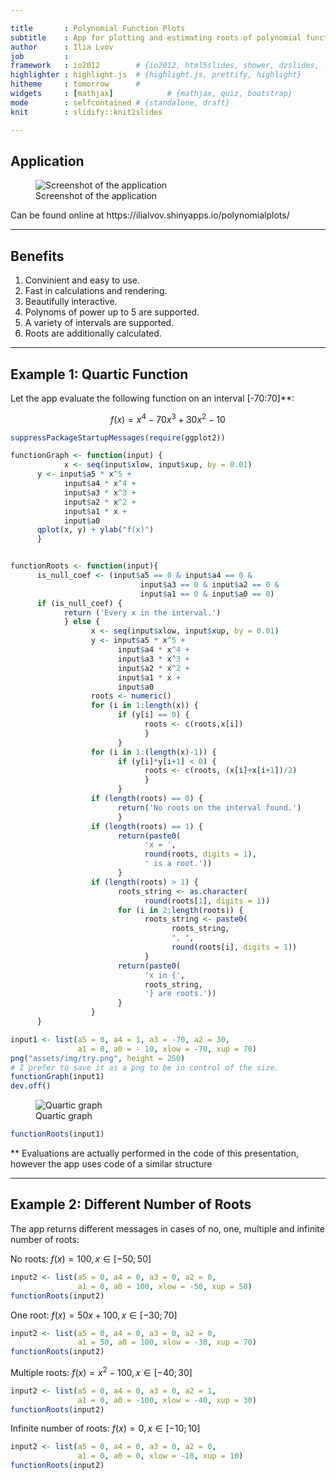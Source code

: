 ```yaml
---

title       : Polynomial Function Plots
subtitle    : App for plotting and estimating roots of polynomial functions
author      : Ilia Lvov
job         : 
framework   : io2012        # {io2012, html5slides, shower, dzslides, ...}
highlighter : highlight.js  # {highlight.js, prettify, highlight}
hitheme     : tomorrow      # 
widgets     : [mathjax]            # {mathjax, quiz, bootstrap}
mode        : selfcontained # {standalone, draft}
knit        : slidify::knit2slides

---
```


## Application

![Screenshot of the application](assets/img/app.png)

Can be found online at https://ilialvov.shinyapps.io/polynomialplots/

---

## Benefits

1. Convinient and easy to use.
2. Fast in calculations and rendering.
3. Beautifully interactive.
4. Polynoms of power up to 5 are supported.
5. A variety of intervals are supported.
6. Roots are additionally calculated.

---

## Example 1: Quartic Function

Let the app evaluate the following function on an interval [-70:70]**:

$$f(x) = x^4 - 70x^3 + 30x^2 - 10$$

```r

suppressPackageStartupMessages(require(ggplot2))

functionGraph <- function(input) {
            x <- seq(input$xlow, input$xup, by = 0.01)
      y <- input$a5 * x^5 +
            input$a4 * x^4 +
            input$a3 * x^3 +
            input$a2 * x^2 +
            input$a1 * x +
            input$a0
      qplot(x, y) + ylab("f(x)")
      }


functionRoots <- function(input){
      is_null_coef <- (input$a5 == 0 & input$a4 == 0 &
                             input$a3 == 0 & input$a2 == 0 &
                             input$a1 == 0 & input$a0 == 0)
      if (is_null_coef) {
            return ('Every x in the interval.')
            } else {
                  x <- seq(input$xlow, input$xup, by = 0.01)
                  y <- input$a5 * x^5 +
                        input$a4 * x^4 +
                        input$a3 * x^3 +
                        input$a2 * x^2 +
                        input$a1 * x +
                        input$a0
                  roots <- numeric()
                  for (i in 1:length(x)) {
                        if (y[i] == 0) {
                              roots <- c(roots,x[i])
                              }
                        }
                  for (i in 1:(length(x)-1)) {
                        if (y[i]*y[i+1] < 0) {
                              roots <- c(roots, (x[i]+x[i+1])/2)
                              }
                        }
                  if (length(roots) == 0) {
                        return('No roots on the interval found.')
                        }
                  if (length(roots) == 1) {
                        return(paste0(
                              'x = ',
                              round(roots, digits = 1),
                              ' is a root.'))
                        }
                  if (length(roots) > 1) {
                        roots_string <- as.character(
                              round(roots[1], digits = 1))
                        for (i in 2:length(roots)) {
                              roots_string <- paste0(
                                    roots_string,
                                    ", ",
                                    round(roots[i], digits = 1))
                              }
                        return(paste0(
                              'x in {',
                              roots_string,
                              '} are roots.')) 
                        }
                  }
      }

```

``` r

input1 <- list(a5 = 0, a4 = 1, a3 = -70, a2 = 30,
               a1 = 0, a0 = - 10, xlow = -70, xup = 70)
png("assets/img/try.png", height = 250)
# I prefer to save it as a png to be in control of the size.
functionGraph(input1)
dev.off()
```

![Quartic graph](assets/img/try.png)

``` r
functionRoots(input1)
```

** Evaluations are actually performed in the code of this presentation,
however the app uses code of a similar structure

---

## Example 2: Different Number of Roots

The app returns different messages in cases of no, one, multiple and infinite
number of roots:

No roots: $f(x) = 100, x \in [-50;50]$

``` r
input2 <- list(a5 = 0, a4 = 0, a3 = 0, a2 = 0,
               a1 = 0, a0 = 100, xlow = -50, xup = 50)
functionRoots(input2)
```

One root: $f(x) = 50x + 100, x \in [-30;70]$

``` r
input2 <- list(a5 = 0, a4 = 0, a3 = 0, a2 = 0,
               a1 = 50, a0 = 100, xlow = -30, xup = 70)
functionRoots(input2)
```

Multiple roots: $f(x) = x^2 - 100, x \in [-40;30]$

``` r
input2 <- list(a5 = 0, a4 = 0, a3 = 0, a2 = 1,
               a1 = 0, a0 = -100, xlow = -40, xup = 30)
functionRoots(input2)
```

Infinite number of roots: $f(x) = 0, x \in [-10;10]$

``` r
input2 <- list(a5 = 0, a4 = 0, a3 = 0, a2 = 0,
               a1 = 0, a0 = 0, xlow = -10, xup = 10)
functionRoots(input2)
```
